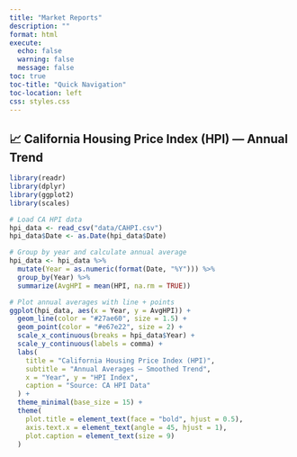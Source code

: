 ```yaml
---
title: "Market Reports"
description: ""
format: html
execute: 
  echo: false
  warning: false
  message: false
toc: true
toc-title: "Quick Navigation"
toc-location: left
css: styles.css
---
```


## 📈 California Housing Price Index (HPI) — Annual Trend

```r
library(readr)
library(dplyr)
library(ggplot2)
library(scales)

# Load CA HPI data
hpi_data <- read_csv("data/CAHPI.csv")
hpi_data$Date <- as.Date(hpi_data$Date)

# Group by year and calculate annual average
hpi_data <- hpi_data %>%
  mutate(Year = as.numeric(format(Date, "%Y"))) %>%
  group_by(Year) %>%
  summarize(AvgHPI = mean(HPI, na.rm = TRUE))

# Plot annual averages with line + points
ggplot(hpi_data, aes(x = Year, y = AvgHPI)) +
  geom_line(color = "#27ae60", size = 1.5) +
  geom_point(color = "#e67e22", size = 2) +
  scale_x_continuous(breaks = hpi_data$Year) +
  scale_y_continuous(labels = comma) +
  labs(
    title = "California Housing Price Index (HPI)",
    subtitle = "Annual Averages — Smoothed Trend",
    x = "Year", y = "HPI Index",
    caption = "Source: CA HPI Data"
  ) +
  theme_minimal(base_size = 15) +
  theme(
    plot.title = element_text(face = "bold", hjust = 0.5),
    axis.text.x = element_text(angle = 45, hjust = 1),
    plot.caption = element_text(size = 9)
  )
```
